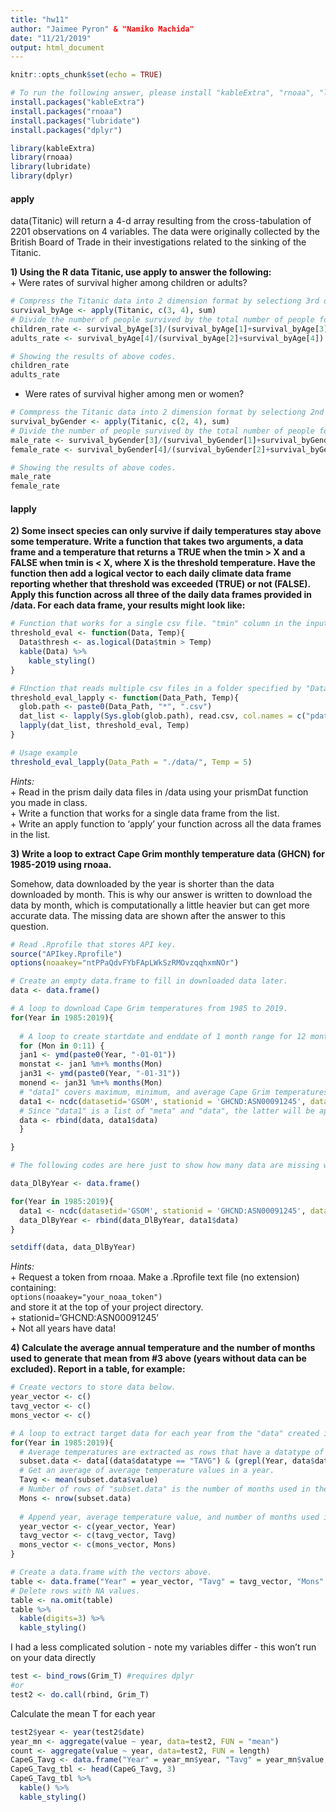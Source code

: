 ```yaml
---
title: "hw11"
author: "Jaimee Pyron" & "Namiko Machida"
date: "11/21/2019"
output: html_document
---
```


```r
knitr::opts_chunk$set(echo = TRUE)
```

```r
# To run the following answer, please install "kableExtra", "rnoaa", "lubridate", and "dplyr" packages if you haven't installed them.
install.packages("kableExtra")
install.packages("rnoaa")
install.packages("lubridate")
install.packages("dplyr")
```
```r
library(kableExtra)
library(rnoaa)
library(lubridate)
library(dplyr)
```


#### apply
data(Titanic) will return a 4-d array resulting from the cross-tabulation of 2201 observations on 4 variables.  The data were originally collected by the British Board of Trade in their investigations related to the sinking of the Titanic.

**1) Using the R data Titanic, use apply to answer the following:**  
+ Were rates of survival higher among children or adults?
```r
# Compress the Titanic data into 2 dimension format by selectiong 3rd dimension (Age) and 4th dimension (Survival).
survival_byAge <- apply(Titanic, c(3, 4), sum)
# Divide the number of people survived by the total number of people for each age category.
children_rate <- survival_byAge[3]/(survival_byAge[1]+survival_byAge[3])
adults_rate <- survival_byAge[4]/(survival_byAge[2]+survival_byAge[4])

# Showing the results of above codes.
children_rate
adults_rate
```  

+ Were rates of survival higher among men or women? 
```r
# Commpress the Titanic data into 2 dimension format by selectiong 2nd dimension (Sex) and 4th dimension (Survival).
survival_byGender <- apply(Titanic, c(2, 4), sum)
# Divide the number of people survived by the total number of people for each gender category.
male_rate <- survival_byGender[3]/(survival_byGender[1]+survival_byGender[3])
female_rate <- survival_byGender[4]/(survival_byGender[2]+survival_byGender[4])

# Showing the results of above codes.
male_rate
female_rate
```  


#### lapply
**2) Some insect species can only survive if daily temperatures stay above some temperature.  Write a function that takes two arguments, a data frame and a temperature that returns a TRUE when the tmin > X and a FALSE when tmin is < X, where X is the threshold temperature.  Have the function then add a logical vector to each daily climate data frame reporting whether that threshold was exceeded (TRUE) or not (FALSE). Apply this function across all three of the daily data frames provided in /data. For each data frame, your results might look like:**
```r
# Function that works for a single csv file. "tmin" column in the input file will be compared to the input Temp value and a logical vector will be appended to the input file as a new column named "thresh".
threshold_eval <- function(Data, Temp){
  Data$thresh <- as.logical(Data$tmin > Temp)
  kable(Data) %>%
    kable_styling()
}

# FUnction that reads multiple csv files in a folder specified by "Data_Path" argument and applies the above "threshold_eval" function to all the csv files.
threshold_eval_lapply <- function(Data_Path, Temp){
  glob.path <- paste0(Data_Path, "*", ".csv")
  dat_list <- lapply(Sys.glob(glob.path), read.csv, col.names = c("pdate", "ppt", "tmin", "tmean", "tmax"), skip=10, header = TRUE)
  lapply(dat_list, threshold_eval, Temp)
}

# Usage example
threshold_eval_lapply(Data_Path = "./data/", Temp = 5)
```

*Hints:*  
+ Read in the prism daily data files in /data using your prismDat function you made in class.    
+ Write a function that works for a single data frame from the list.  
+ Write an apply function to 'apply' your function across all the data frames in the list.  


**3) Write a loop to extract Cape Grim monthly temperature data (GHCN) for 1985-2019 using rnoaa.**

Somehow, data downloaded by the year is shorter than the data downloaded by month. This is why our answer is written to download the data by month, which is computationally a little heavier but can get more accurate data. The missing data are shown after the answer to this question.  
```r
# Read .Rprofile that stores API key.
source("APIkey.Rprofile")
options(noaakey="ntPPaQdvFYbFApLWkSzRMOvzqqhxmNOr")
```

```r
# Create an empty data.frame to fill in downloaded data later.
data <- data.frame()

# A loop to download Cape Grim temperatures from 1985 to 2019.
for(Year in 1985:2019){
  
  # A loop to create startdate and enddate of 1 month range for 12 months. `ymd` function from lubridate package will convert dates in character format into POSIXct format.
  for (Mon in 0:11) {
  jan1 <- ymd(paste0(Year, "-01-01"))
  monstat <- jan1 %m+% months(Mon)
  jan31 <- ymd(paste0(Year, "-01-31"))
  monend <- jan31 %m+% months(Mon)
  # "data1" covers maximum, minimum, and average Cape Grim temperatures for a month.
  data1 <- ncdc(datasetid='GSOM', stationid = 'GHCND:ASN00091245', datatypeid= c('TMAX', 'TMIN', 'TAVG'), startdate = monstat, enddate = monend)
  # Since "data1" is a list of "meta" and "data", the latter will be appended to the data.frame called "data" created at the top.
  data <- rbind(data, data1$data)
  }

}
```


```r
# The following codes are here just to show how many data are missing when downloaded by year compared to downloaded by month (as in the above answer).

data_DlByYear <- data.frame()

for(Year in 1985:2019){
  data1 <- ncdc(datasetid='GSOM', stationid = 'GHCND:ASN00091245', datatypeid= c('TMAX', 'TMIN', 'TAVG'), startdate = paste0(Year, "-01-01"), enddate = paste0(Year, "-12-31"))
  data_DlByYear <- rbind(data_DlByYear, data1$data)
}

setdiff(data, data_DlByYear)
```

*Hints:*  
+ Request a token from rnoaa. Make a .Rprofile text file (no extension) containing:  
```options(noaakey="your_noaa_token")```  
and store it at the top of your project directory.    
+ stationid='GHCND:ASN00091245'  
+ Not all years have data!   


**4) Calculate the average annual temperature and the number of months used to generate that mean from #3 above (years without data can be excluded).  Report in a table, for example:**
```r
# Create vectors to store data below.
year_vector <- c()
tavg_vector <- c()
mons_vector <- c()

# A loop to extract target data for each year from the "data" created in question 3 and append them into the above empty vectors.
for(Year in 1985:2019){
  # Average temperatures are extracted as rows that have a datatype of "TAVG" and each year can be specified by using `grepl` function on "date" column as it selects rows that partially match with "Year" variable.
  subset.data <- data[(data$datatype == "TAVG") & (grepl(Year, data$date)), "value"]
  # Get an average of average temperature values in a year. 
  Tavg <- mean(subset.data$value)
  # Number of rows of "subset.data" is the number of months used in the average calculation.
  Mons <- nrow(subset.data)
  
  # Append year, average temperature value, and number of months used in the calculation into the empty vector created at the begining.
  year_vector <- c(year_vector, Year)
  tavg_vector <- c(tavg_vector, Tavg)
  mons_vector <- c(mons_vector, Mons)
}

# Create a data.frame with the vectors above.
table <- data.frame("Year" = year_vector, "Tavg" = tavg_vector, "Mons" = mons_vector)
# Delete rows with NA values.
table <- na.omit(table)
table %>%
  kable(digits=3) %>%
  kable_styling()
```


I had a less complicated solution - note my variables differ - this won't run on your data directly

```r
test <- bind_rows(Grim_T) #requires dplyr
#or
test2 <- do.call(rbind, Grim_T)
```

Calculate the mean T for each year
```r
test2$year <- year(test2$date)
year_mn <- aggregate(value ~ year, data=test2, FUN = "mean")
count <- aggregate(value ~ year, data=test2, FUN = length)
CapeG_Tavg <- data.frame("Year" = year_mn$year, "Tavg" = year_mn$value, "Mons" = count$value)
CapeG_Tavg_tbl <- head(CapeG_Tavg, 3)
CapeG_Tavg_tbl %>%
  kable() %>%
  kable_styling()
```
